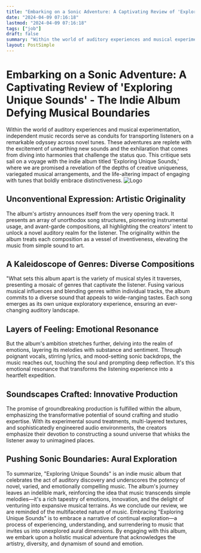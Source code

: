 ```yaml
---
title: "Embarking on a Sonic Adventure: A Captivating Review of 'Exploring Unique Sounds' - The Indie Album Defying Musical Boundaries"
date: "2024-04-09 07:16:18"
lastmod: "2024-04-09 07:16:18"
tags: ["job"]
draft: false
summary: "Within the world of auditory experiences and musical experimentation, independent music records serve as conduits for transporting listeners on a remarkable odyssey across novel tunes. These adventures are replete with the excitement of unearthing new sounds and the exhilaration that comes from diving into harmonies that challenge the status quo. This critique sets sail on a voyage with the indie album titled 'Exploring Unique Sounds,' where we are promised a revelation of the depths of creative uniqueness, variegated musical arrangements, and the life-altering impact of engaging with tunes that boldly embrace distinctiveness."
layout: PostSimple
---
```

# Embarking on a Sonic Adventure: A Captivating Review of 'Exploring Unique Sounds' - The Indie Album Defying Musical Boundaries
Within the world of auditory experiences and musical experimentation, independent music records serve as conduits for transporting listeners on a remarkable odyssey across novel tunes. These adventures are replete with the excitement of unearthing new sounds and the exhilaration that comes from diving into harmonies that challenge the status quo. This critique sets sail on a voyage with the indie album titled 'Exploring Unique Sounds,' where we are promised a revelation of the depths of creative uniqueness, variegated musical arrangements, and the life-altering impact of engaging with tunes that boldly embrace distinctiveness.
<img alt="Logo" class="lazyImg" data-src="https://cdn.seniorsselection.com/src_image/2dc9f8c63e7e63343587916316f366f2.webp" src="/statics/image/loading.webp"/>
## Unconventional Expression: Artistic Originality
The album's artistry announces itself from the very opening track. It presents an array of unorthodox song structures, pioneering instrumental usage, and avant-garde compositions, all highlighting the creators' intent to unlock a novel auditory realm for the listener. The originality within the album treats each composition as a vessel of inventiveness, elevating the music from simple sound to art.
## A Kaleidoscope of Genres: Diverse Compositions
"What sets this album apart is the variety of musical styles it traverses, presenting a mosaic of genres that captivate the listener. Fusing various musical influences and blending genres within individual tracks, the album commits to a diverse sound that appeals to wide-ranging tastes. Each song emerges as its own unique exploratory experience, ensuring an ever-changing auditory landscape.
## Layers of Feeling: Emotional Resonance
But the album's ambition stretches further, delving into the realm of emotions, layering its melodies with substance and sentiment. Through poignant vocals, stirring lyrics, and mood-setting sonic backdrops, the music reaches out, touching the soul and prompting deep reflection. It's this emotional resonance that transforms the listening experience into a heartfelt expedition.
## Soundscapes Crafted: Innovative Production
The promise of groundbreaking production is fulfilled within the album, emphasizing the transformative potential of sound crafting and studio expertise. With its experimental sound treatments, multi-layered textures, and sophisticatedly engineered audio environments, the creators emphasize their devotion to constructing a sound universe that whisks the listener away to unimagined places.
## Pushing Sonic Boundaries: Aural Exploration
To summarize, "Exploring Unique Sounds" is an indie music album that celebrates the act of auditory discovery and underscores the potency of novel, varied, and emotionally compelling music. The album's journey leaves an indelible mark, reinforcing the idea that music transcends simple melodies—it's a rich tapestry of emotions, innovation, and the delight of venturing into expansive musical terrains.
As we conclude our review, we are reminded of the multifaceted nature of music. Embracing "Exploring Unique Sounds" is to embrace a narrative of continual exploration—a process of experiencing, understanding, and surrendering to music that invites us into unexplored aural dimensions. By engaging with this album, we embark upon a holistic musical adventure that acknowledges the artistry, diversity, and dynamism of sound and emotion.
        